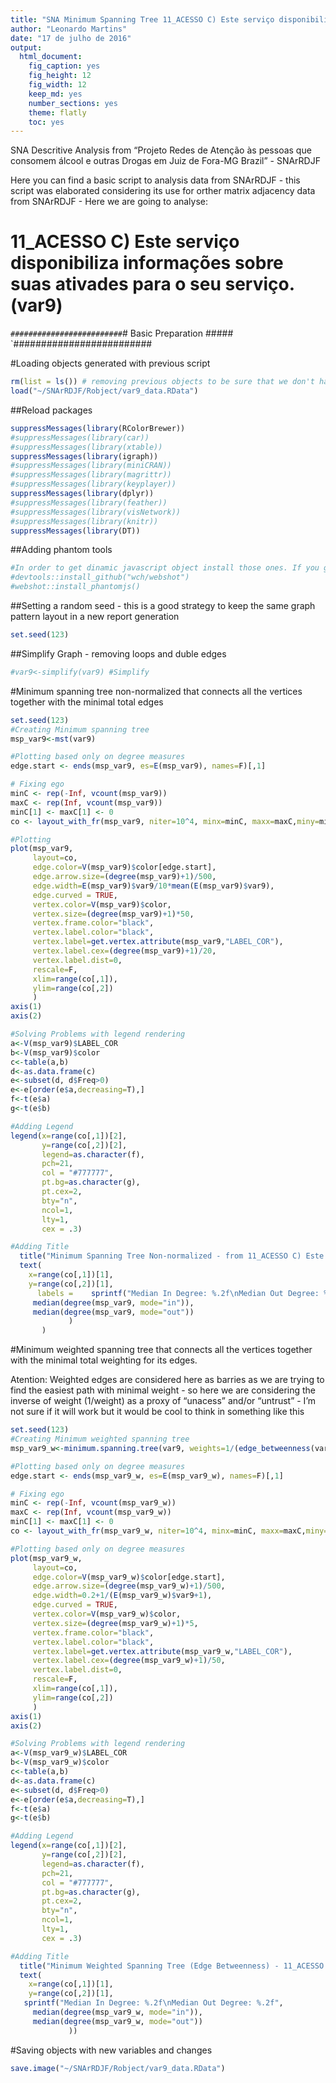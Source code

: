 ```yaml
---
title: "SNA Minimum Spanning Tree 11_ACESSO C) Este serviço disponibiliza informações sobre suas ativades para o seu serviço. (var9)"
author: "Leonardo Martins"
date: "17 de julho de 2016"
output: 
  html_document: 
    fig_caption: yes
    fig_height: 12
    fig_width: 12
    keep_md: yes
    number_sections: yes
    theme: flatly
    toc: yes
---
```

SNA Descritive Analysis from "Projeto Redes de Atenção às pessoas que consomem álcool e outras Drogas em Juiz de Fora-MG   Brazil"  - SNArRDJF

Here you can find a basic script to analysis data from SNArRDJF - this script was elaborated considering its use for orther matrix adjacency data from SNArRDJF - Here we are going to analyse:

# 11_ACESSO C) Este serviço disponibiliza informações sobre suas ativades para o seu serviço. (var9)

`#########################
`# Basic Preparation #####
`#########################

#Loading objects generated with previous script 
```r
rm(list = ls()) # removing previous objects to be sure that we don't have objects conflicts name
load("~/SNArRDJF/Robject/var9_data.RData")
```
##Reload packages
```r
suppressMessages(library(RColorBrewer))
#suppressMessages(library(car))
#suppressMessages(library(xtable))
suppressMessages(library(igraph))
#suppressMessages(library(miniCRAN))
#suppressMessages(library(magrittr))
#suppressMessages(library(keyplayer))
suppressMessages(library(dplyr))
#suppressMessages(library(feather))
#suppressMessages(library(visNetwork))
#suppressMessages(library(knitr))
suppressMessages(library(DT))
```
##Adding phantom tools
```r
#In order to get dinamic javascript object install those ones. If you get problems installing go to Stackoverflow.com and type your error to discover what to do. In some cases the libraries need to be intalled in outside R libs.
#devtools::install_github("wch/webshot")
#webshot::install_phantomjs()
```
##Setting a random seed - this is a good strategy to keep the same graph pattern layout in a new report generation
```r
set.seed(123)
```

##Simplify Graph - removing loops and duble edges 
```r
#var9<-simplify(var9) #Simplify
```

#Minimum spanning tree non-normalized that connects all the vertices together with the minimal total edges
```r
set.seed(123)
#Creating Minimum spanning tree
msp_var9<-mst(var9)

#Plotting based only on degree measures 
edge.start <- ends(msp_var9, es=E(msp_var9), names=F)[,1]

# Fixing ego
minC <- rep(-Inf, vcount(msp_var9))
maxC <- rep(Inf, vcount(msp_var9))
minC[1] <- maxC[1] <- 0
co <- layout_with_fr(msp_var9, niter=10^4, minx=minC, maxx=maxC,miny=minC, maxy=maxC, weights=E(msp_var9)$var9)

#Plotting
plot(msp_var9, 
     layout=co,
     edge.color=V(msp_var9)$color[edge.start],
     edge.arrow.size=(degree(msp_var9)+1)/500,
     edge.width=E(msp_var9)$var9/10*mean(E(msp_var9)$var9),
     edge.curved = TRUE,
     vertex.color=V(msp_var9)$color,
     vertex.size=(degree(msp_var9)+1)*50,
     vertex.frame.color="black",
     vertex.label.color="black",
     vertex.label=get.vertex.attribute(msp_var9,"LABEL_COR"),
     vertex.label.cex=(degree(msp_var9)+1)/20,
     vertex.label.dist=0,
     rescale=F,
     xlim=range(co[,1]), 
     ylim=range(co[,2])
     )
axis(1)
axis(2)

#Solving Problems with legend rendering 
a<-V(msp_var9)$LABEL_COR
b<-V(msp_var9)$color
c<-table(a,b)
d<-as.data.frame(c)
e<-subset(d, d$Freq>0)
e<-e[order(e$a,decreasing=T),] 
f<-t(e$a)
g<-t(e$b)

#Adding Legend
legend(x=range(co[,1])[2], 
       y=range(co[,2])[2],
       legend=as.character(f),
       pch=21,
       col = "#777777", 
       pt.bg=as.character(g),
       pt.cex=2,
       bty="n", 
       ncol=1,
       lty=1,
       cex = .3)

#Adding Title
  title("Minimum Spanning Tree Non-normalized - from 11_ACESSO C) Este serviço disponibiliza informações sobre suas ativades para o seu serviço. (var9)", sub = "Source: from authors ")
  text( 
    x=range(co[,1])[1],
    y=range(co[,2])[1], 
      labels =    sprintf("Median In Degree: %.2f\nMedian Out Degree: %.2f",
     median(degree(msp_var9, mode="in")), 
     median(degree(msp_var9, mode="out"))
             )
       )
```
#Minimum weighted spanning tree that connects all the vertices together with the minimal total weighting for its edges. 

Atention: Weighted edges are considered here as barries as we are trying to find the easiest path with minimal weight - so here we are considering the inverse of weight (1/weight) as a proxy of "unacess" and/or "untrust" - I'm not sure if it will work but it would be cool to think in something like this  
```r
set.seed(123)
#Creating Minimum weighted spanning tree
msp_var9_w<-minimum.spanning.tree(var9, weights=1/(edge_betweenness(var9, weights=E(var9)$var9)+1))

#Plotting based only on degree measures 
edge.start <- ends(msp_var9_w, es=E(msp_var9_w), names=F)[,1]

# Fixing ego
minC <- rep(-Inf, vcount(msp_var9_w))
maxC <- rep(Inf, vcount(msp_var9_w))
minC[1] <- maxC[1] <- 0
co <- layout_with_fr(msp_var9_w, niter=10^4, minx=minC, maxx=maxC,miny=minC, maxy=maxC, weights =E(msp_var9_w)$var9)

#Plotting based only on degree measures 
plot(msp_var9_w, 
     layout=co,
     edge.color=V(msp_var9_w)$color[edge.start],
     edge.arrow.size=(degree(msp_var9_w)+1)/500,
     edge.width=0.2+1/(E(msp_var9_w)$var9+1),
     edge.curved = TRUE,
     vertex.color=V(msp_var9_w)$color,
     vertex.size=(degree(msp_var9_w)+1)*5,
     vertex.frame.color="black",
     vertex.label.color="black",
     vertex.label=get.vertex.attribute(msp_var9_w,"LABEL_COR"),
     vertex.label.cex=(degree(msp_var9_w)+1)/50,
     vertex.label.dist=0,
     rescale=F,
     xlim=range(co[,1]), 
     ylim=range(co[,2])
     )
axis(1)
axis(2)

#Solving Problems with legend rendering 
a<-V(msp_var9_w)$LABEL_COR
b<-V(msp_var9_w)$color
c<-table(a,b)
d<-as.data.frame(c)
e<-subset(d, d$Freq>0)
e<-e[order(e$a,decreasing=T),] 
f<-t(e$a)
g<-t(e$b)

#Adding Legend
legend(x=range(co[,1])[2], 
       y=range(co[,2])[2],
       legend=as.character(f),
       pch=21,
       col = "#777777", 
       pt.bg=as.character(g),
       pt.cex=2,
       bty="n", 
       ncol=1,
       lty=1,
       cex = .3)

#Adding Title
  title("Minimum Weighted Spanning Tree (Edge Betweenness) - 11_ACESSO C) Este serviço disponibiliza informações sobre suas ativades para o seu serviço. (var9)", sub = "Source: from authors ")
  text( 
    x=range(co[,1])[1],
    y=range(co[,2])[1], 
   sprintf("Median In Degree: %.2f\nMedian Out Degree: %.2f",
     median(degree(msp_var9_w, mode="in")), 
     median(degree(msp_var9_w, mode="out"))
             ))
```


#Saving objects with new variables and changes
```r
save.image("~/SNArRDJF/Robject/var9_data.RData") 
```

